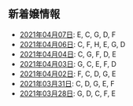 新着嬢情報
----

- [2021年04月07日](/new/2021-04-07): E, C, G, D, F
- [2021年04月06日](/new/2021-04-06): C, F, H, E, G, D
- [2021年04月04日](/new/2021-04-04): C, G, F, D, E
- [2021年04月03日](/new/2021-04-03): G, C, E, F, D
- [2021年04月02日](/new/2021-04-02): F, C, D, G, E
- [2021年03月31日](/new/2021-03-31): C, D, G, E, F
- [2021年03月28日](/new/2021-03-28): G, D, C, F, E
